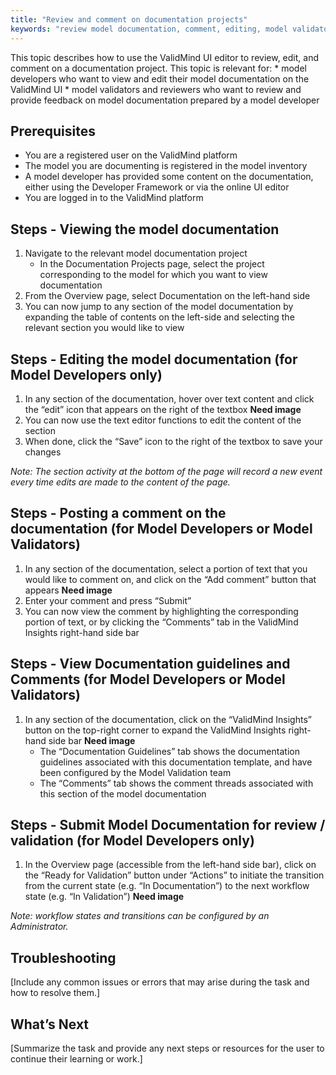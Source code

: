 ```yaml
---
title: "Review and comment on documentation projects"
keywords: "review model documentation, comment, editing, model validator, model risk management, ValidMind"
---
```


This topic describes how to use the ValidMind UI editor to review, edit, and comment on a documentation project. This topic is relevant for: 
* model developers who want to view and edit their model documentation on the ValidMind UI
* model validators and reviewers who want to review and provide feedback on model documentation prepared by a model developer

## Prerequisites

* You are a registered user on the ValidMind platform
* The model you are documenting is registered in the model inventory
* A model developer has provided some content on the documentation, either using the Developer Framework or via the online UI editor
* You are logged in to the ValidMind platform

## Steps - Viewing the model documentation

1. Navigate to the relevant model documentation project
   - In the Documentation Projects page, select the project corresponding to the model for which you want to view documentation
2. From the Overview page, select Documentation on the left-hand side
3. You can now jump to any section of the model documentation by expanding the table of contents on the left-side and selecting the relevant section you would like to view

## Steps - Editing the model documentation (for Model Developers only)

1. In any section of the documentation, hover over text content and click the "edit" icon that appears on the right of the textbox **Need image**
2. You can now use the text editor functions to edit the content of the section
3. When done, click the "Save" icon to the right of the textbox to save your changes

*Note: The section activity at the bottom of the page will record a new event every time edits are made to the content of the page.*

## Steps - Posting a comment on the documentation (for Model Developers or Model Validators)

1. In any section of the documentation, select a portion of text that you would like to comment on, and click on the "Add comment" button that appears **Need image**
2. Enter your comment and press "Submit"
3. You can now view the comment by highlighting the corresponding portion of text, or by clicking the "Comments" tab in the ValidMind Insights right-hand side bar

## Steps - View Documentation guidelines and Comments (for Model Developers or Model Validators)

1. In any section of the documentation, click on the "ValidMind Insights" button on the top-right corner to expand the ValidMind Insights right-hand side bar **Need image**
   - The "Documentation Guidelines" tab shows the documentation guidelines associated with this documentation template, and have been configured by the Model Validation team
   - The "Comments" tab shows the comment threads associated with this section of the model documentation

## Steps - Submit Model Documentation for review / validation (for Model Developers only)

1. In the Overview page (accessible from the left-hand side bar), click on the "Ready for Validation" button under "Actions" to initiate the transition from the current state (e.g. "In Documentation") to the next workflow state (e.g. "In Validation") **Need image**

*Note: workflow states and transitions can be configured by an Administrator.*


## Troubleshooting

[Include any common issues or errors that may arise during the task and how to resolve them.]

## What's Next

[Summarize the task and provide any next steps or resources for the user to continue their learning or work.]

